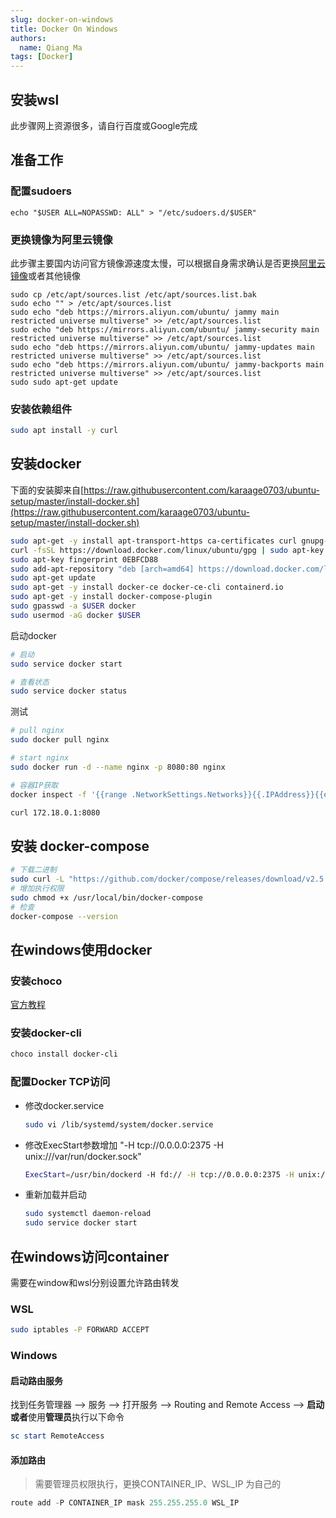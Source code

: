 ```yaml
---
slug: docker-on-windows
title: Docker On Windows
authors:
  name: Qiang Ma
tags: [Docker]
---
```


## 安装wsl

此步骤网上资源很多，请自行百度或Google完成

## 准备工作

### 配置sudoers
```
echo "$USER ALL=NOPASSWD: ALL" > "/etc/sudoers.d/$USER"
```

### 更换镜像为阿里云镜像
此步骤主要国内访问官方镜像源速度太慢，可以根据自身需求确认是否更换[阿里云镜像](https://developer.aliyun.com/mirror/ubuntu?spm=a2c6h.13651102.0.0.344d1b11eKKtHG)或者其他镜像
```
sudo cp /etc/apt/sources.list /etc/apt/sources.list.bak
sudo echo "" > /etc/apt/sources.list
sudo echo "deb https://mirrors.aliyun.com/ubuntu/ jammy main restricted universe multiverse" >> /etc/apt/sources.list
sudo echo "deb https://mirrors.aliyun.com/ubuntu/ jammy-security main restricted universe multiverse" >> /etc/apt/sources.list
sudo echo "deb https://mirrors.aliyun.com/ubuntu/ jammy-updates main restricted universe multiverse" >> /etc/apt/sources.list
sudo echo "deb https://mirrors.aliyun.com/ubuntu/ jammy-backports main restricted universe multiverse" >> /etc/apt/sources.list
sudo sudo apt-get update
```

### 安装依赖组件

```bash
sudo apt install -y curl
```

## 安装docker

下面的安装脚来自[https://raw.githubusercontent.com/karaage0703/ubuntu-setup/master/install-docker.sh](https://raw.githubusercontent.com/karaage0703/ubuntu-setup/master/install-docker.sh)
```bash
sudo apt-get -y install apt-transport-https ca-certificates curl gnupg-agent software-properties-common
curl -fsSL https://download.docker.com/linux/ubuntu/gpg | sudo apt-key add -
sudo apt-key fingerprint 0EBFCD88
sudo add-apt-repository "deb [arch=amd64] https://download.docker.com/linux/ubuntu $(lsb_release -cs) stable"
sudo apt-get update
sudo apt-get -y install docker-ce docker-ce-cli containerd.io
sudo apt-get -y install docker-compose-plugin
sudo gpasswd -a $USER docker
sudo usermod -aG docker $USER
```

启动docker
```bash
# 启动
sudo service docker start

# 查看状态
sudo service docker status
```

测试
```bash
# pull nginx
sudo docker pull nginx

# start nginx
sudo docker run -d --name nginx -p 8080:80 nginx

# 容器IP获取
docker inspect -f '{{range .NetworkSettings.Networks}}{{.IPAddress}}{{end}}' 容器名称或ID

curl 172.18.0.1:8080
```

## 安装 docker-compose

```bash
# 下载二进制
sudo curl -L "https://github.com/docker/compose/releases/download/v2.5.0/docker-compose-$(uname -s)-$(uname -m)" -o /usr/local/bin/docker-compose
# 增加执行权限
sudo chmod +x /usr/local/bin/docker-compose
# 检查
docker-compose --version
```

## 在windows使用docker

### 安装choco

[官方教程](https://chocolatey.org/install)

### 安装docker-cli

```powershell
choco install docker-cli
```

### 配置Docker TCP访问

- 修改docker.service
  ```bash
  sudo vi /lib/systemd/system/docker.service
  ```

- 修改ExecStart参数增加 "-H tcp://0.0.0.0:2375 -H unix:///var/run/docker.sock"
  ```bash
  ExecStart=/usr/bin/dockerd -H fd:// -H tcp://0.0.0.0:2375 -H unix:///var/run/docker.sock  --containerd=/run/containerd/containerd.sock
  ```

- 重新加载并启动
  ```bash
  sudo systemctl daemon-reload
  sudo service docker start
  ```

## 在windows访问container
需要在window和wsl分别设置允许路由转发
### WSL

```bash
sudo iptables -P FORWARD ACCEPT
```

### Windows

#### 启动路由服务
找到任务管理器 --> 服务 --> 打开服务 --> Routing and Remote Access --> **启动**
**或者**使用**管理员**执行以下命令
```powershell
sc start RemoteAccess
```

#### 添加路由

> 需要管理员权限执行，更换CONTAINER_IP、WSL_IP 为自己的
```powershell
route add -P CONTAINER_IP mask 255.255.255.0 WSL_IP
```